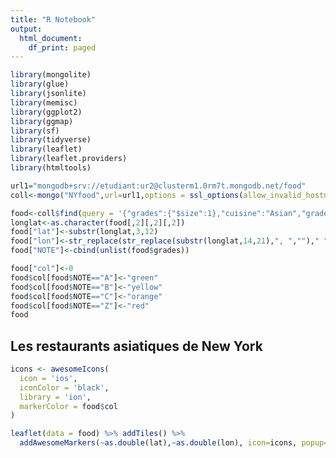 ```yaml
---
title: "R Notebook"
output:
  html_document:
    df_print: paged
---
```



```r
library(mongolite)
library(glue)
library(jsonlite)
library(memisc)
library(ggplot2)
library(ggmap)
library(sf)
library(tidyverse)
library(leaflet)
library(leaflet.providers)
library(htmltools)
```

```r
url1="mongodb+srv://etudiant:ur2@clusterm1.0rm7t.mongodb.net/food"
coll<-mongo("NYfood",url=url1,options = ssl_options(allow_invalid_hostname=TRUE, weak_cert_validation=TRUE))
```


```r
food<-coll$find(query = '{"grades":{"$size":1},"cuisine":"Asian","grades.grade":{"$not":{"$eq":"Not Yet Graded"}}}',fields='{"address":true,"cuisine":true,"grades.grade":true,"name":true}')
longlat<-as.character(food[,2][,2][,2])
food["lat"]<-substr(longlat,3,12)
food["lon"]<-str_replace(str_replace(substr(longlat,14,21),", ","")," ","")
food["NOTE"]<-cbind(unlist(food$grades))

food["col"]<-0
food$col[food$NOTE=="A"]<-"green"
food$col[food$NOTE=="B"]<-"yellow"
food$col[food$NOTE=="C"]<-"orange"
food$col[food$NOTE=="Z"]<-"red"
food
```


## Les restaurants asiatiques de New York 



```r

icons <- awesomeIcons(
  icon = 'ios',
  iconColor = 'black',
  library = 'ion',
  markerColor = food$col
)

leaflet(data = food) %>% addTiles() %>%
  addAwesomeMarkers(~as.double(lat),~as.double(lon), icon=icons, popup=~paste("Le nom est :", name))
```

























